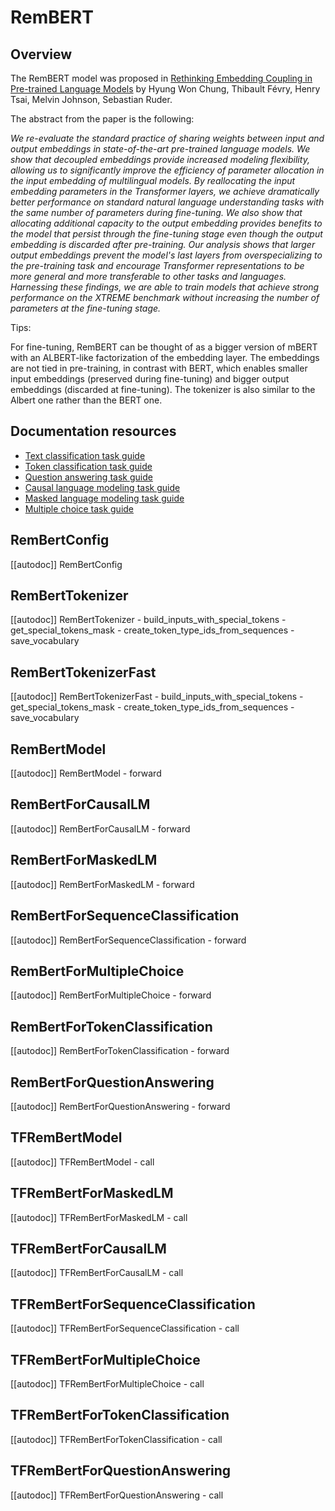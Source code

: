 <!--Copyright 2020 The HuggingFace Team. All rights reserved.

Licensed under the Apache License, Version 2.0 (the "License"); you may not use this file except in compliance with
the License. You may obtain a copy of the License at

http://www.apache.org/licenses/LICENSE-2.0

Unless required by applicable law or agreed to in writing, software distributed under the License is distributed on
an "AS IS" BASIS, WITHOUT WARRANTIES OR CONDITIONS OF ANY KIND, either express or implied. See the License for the
specific language governing permissions and limitations under the License.
-->

# RemBERT

## Overview

The RemBERT model was proposed in [Rethinking Embedding Coupling in Pre-trained Language Models](https://arxiv.org/abs/2010.12821) by Hyung Won Chung, Thibault Févry, Henry Tsai, Melvin Johnson, Sebastian Ruder.

The abstract from the paper is the following:

*We re-evaluate the standard practice of sharing weights between input and output embeddings in state-of-the-art
pre-trained language models. We show that decoupled embeddings provide increased modeling flexibility, allowing us to
significantly improve the efficiency of parameter allocation in the input embedding of multilingual models. By
reallocating the input embedding parameters in the Transformer layers, we achieve dramatically better performance on
standard natural language understanding tasks with the same number of parameters during fine-tuning. We also show that
allocating additional capacity to the output embedding provides benefits to the model that persist through the
fine-tuning stage even though the output embedding is discarded after pre-training. Our analysis shows that larger
output embeddings prevent the model's last layers from overspecializing to the pre-training task and encourage
Transformer representations to be more general and more transferable to other tasks and languages. Harnessing these
findings, we are able to train models that achieve strong performance on the XTREME benchmark without increasing the
number of parameters at the fine-tuning stage.*

Tips:

For fine-tuning, RemBERT can be thought of as a bigger version of mBERT with an ALBERT-like factorization of the
embedding layer. The embeddings are not tied in pre-training, in contrast with BERT, which enables smaller input
embeddings (preserved during fine-tuning) and bigger output embeddings (discarded at fine-tuning). The tokenizer is
also similar to the Albert one rather than the BERT one.

## Documentation resources

- [Text classification task guide](../tasks/sequence_classification)
- [Token classification task guide](../tasks/token_classification)
- [Question answering task guide](../tasks/question_answering)
- [Causal language modeling task guide](../tasks/language_modeling)
- [Masked language modeling task guide](../tasks/masked_language_modeling)
- [Multiple choice task guide](../tasks/multiple_choice)

## RemBertConfig

[[autodoc]] RemBertConfig

## RemBertTokenizer

[[autodoc]] RemBertTokenizer
    - build_inputs_with_special_tokens
    - get_special_tokens_mask
    - create_token_type_ids_from_sequences
    - save_vocabulary

## RemBertTokenizerFast

[[autodoc]] RemBertTokenizerFast
    - build_inputs_with_special_tokens
    - get_special_tokens_mask
    - create_token_type_ids_from_sequences
    - save_vocabulary

## RemBertModel

[[autodoc]] RemBertModel
    - forward

## RemBertForCausalLM

[[autodoc]] RemBertForCausalLM
    - forward

## RemBertForMaskedLM

[[autodoc]] RemBertForMaskedLM
    - forward

## RemBertForSequenceClassification

[[autodoc]] RemBertForSequenceClassification
    - forward

## RemBertForMultipleChoice

[[autodoc]] RemBertForMultipleChoice
    - forward

## RemBertForTokenClassification

[[autodoc]] RemBertForTokenClassification
    - forward

## RemBertForQuestionAnswering

[[autodoc]] RemBertForQuestionAnswering
    - forward

## TFRemBertModel

[[autodoc]] TFRemBertModel
    - call

## TFRemBertForMaskedLM

[[autodoc]] TFRemBertForMaskedLM
    - call

## TFRemBertForCausalLM

[[autodoc]] TFRemBertForCausalLM
    - call

## TFRemBertForSequenceClassification

[[autodoc]] TFRemBertForSequenceClassification
    - call

## TFRemBertForMultipleChoice

[[autodoc]] TFRemBertForMultipleChoice
    - call

## TFRemBertForTokenClassification

[[autodoc]] TFRemBertForTokenClassification
    - call

## TFRemBertForQuestionAnswering

[[autodoc]] TFRemBertForQuestionAnswering
    - call
